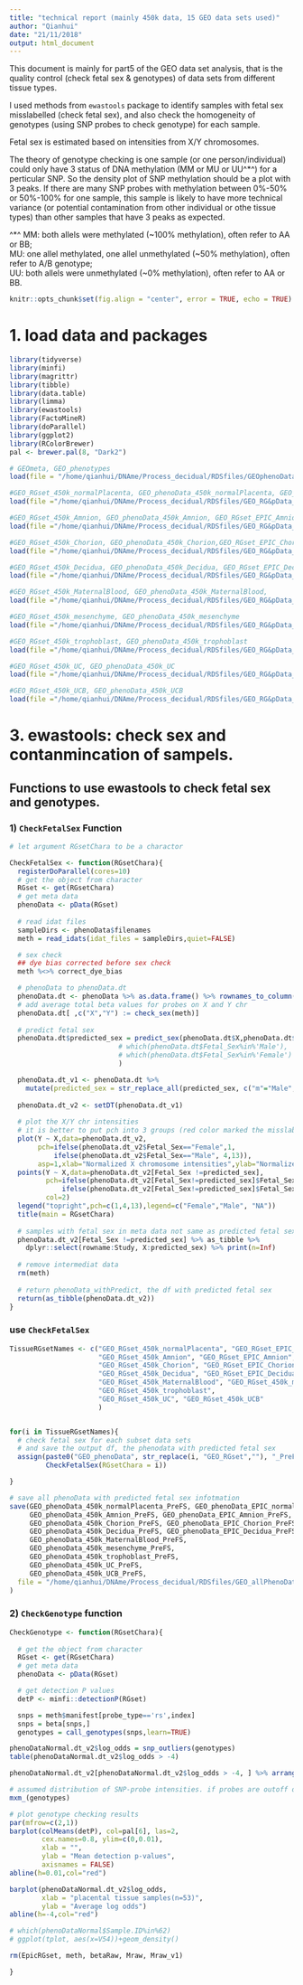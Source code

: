 ```yaml
---
title: "technical report (mainly 450k data, 15 GEO data sets used)"
author: "Qianhui"
date: "21/11/2018"
output: html_document
---
```


This document is mainly for part5 of the GEO data set analysis, that is the quality control (check fetal sex & genotypes) of data sets from different tissue types. 

I used methods from `ewastools` package to identify samples with fetal sex misslabelled (check fetal sex), and also check the homogeneity of genotypes (using SNP probes to check genotype) for each sample. 

Fetal sex is estimated based on intensities from X/Y chromosomes. 

The theory of genotype checking is one sample (or one person/individual) could only have 3 status of DNA methylation (MM or MU or UU^*^) for a perticular SNP. So the density plot of SNP methylation should be a plot with 3 peaks. If there are many SNP probes with methylation between 0%-50% or 50%-100% for one sample, this sample is likely to have more technical variance (or potential contamination from other individual or othe tissue types) than other samples that have 3 peaks as expected.

^*^ MM: both allels were methylated (~100% methylation), often refer to AA or BB;   
    MU: one allel methylated, one allel unmethylated (~50% methylation), often refer to A/B genotype;   
    UU: both allels were unmethylated (~0% methylation), often refer to AA or BB.


```r
knitr::opts_chunk$set(fig.align = "center", error = TRUE, echo = TRUE) # fig.width = 7, 
```


# 1. load data and packages
```r

library(tidyverse)
library(minfi)
library(magrittr)
library(tibble)
library(data.table)
library(limma)
library(ewastools)
library(FactoMineR)
library(doParallel)
library(ggplot2)
library(RColorBrewer)
pal <- brewer.pal(8, "Dark2")

# GEOmeta, GEO_phenotypes
load(file = "/home/qianhui/DNAme/Process_decidual/RDSfiles/GEOphenoDataAll.RData")

#GEO_RGset_450k_normalPlacenta, GEO_phenoData_450k_normalPlacenta, GEO_RGset_EPIC_normalPlacenta, GEO_phenoData_EPIC_normalPlacenta
load(file ="/home/qianhui/DNAme/Process_decidual/RDSfiles/GEO_RG&pData_normalPlacenta.RData")

#GEO_RGset_450k_Amnion, GEO_phenoData_450k_Amnion, GEO_RGset_EPIC_Amnion, GEO_phenoData_EPIC_Amnion
load(file ="/home/qianhui/DNAme/Process_decidual/RDSfiles/GEO_RG&pData_normalAmnion.RData")

#GEO_RGset_450k_Chorion, GEO_phenoData_450k_Chorion,GEO_RGset_EPIC_Chorion, GEO_phenoData_EPIC_Chorion
load(file ="/home/qianhui/DNAme/Process_decidual/RDSfiles/GEO_RG&pData_normalChorion.RData")

#GEO_RGset_450k_Decidua, GEO_phenoData_450k_Decidua, GEO_RGset_EPIC_Decidua, GEO_phenoData_EPIC_Decidua, 
load(file ="/home/qianhui/DNAme/Process_decidual/RDSfiles/GEO_RG&pData_normalDecidua.RData")

#GEO_RGset_450k_MaternalBlood, GEO_phenoData_450k_MaternalBlood, 
load(file ="/home/qianhui/DNAme/Process_decidual/RDSfiles/GEO_RG&pData_normalMaternalBlood.RData")

#GEO_RGset_450k_mesenchyme, GEO_phenoData_450k_mesenchyme
load(file ="/home/qianhui/DNAme/Process_decidual/RDSfiles/GEO_RG&pData_normalPlacentalMesenchyme.RData")

#GEO_RGset_450k_trophoblast, GEO_phenoData_450k_trophoblast
load(file ="/home/qianhui/DNAme/Process_decidual/RDSfiles/GEO_RG&pData_normalPlacentalTrophoblast.RData")

#GEO_RGset_450k_UC, GEO_phenoData_450k_UC
load(file ="/home/qianhui/DNAme/Process_decidual/RDSfiles/GEO_RG&pData_normalUmbilicalCord.RData")

#GEO_RGset_450k_UCB, GEO_phenoData_450k_UCB
load(file ="/home/qianhui/DNAme/Process_decidual/RDSfiles/GEO_RG&pData_normalUmbilicalCordBlood.RData")

```


# 3. ewastools: check sex and contanmincation of sampels.

## Functions to use ewastools to check fetal sex and genotypes.

### 1) `CheckFetalSex` Function
```r
# let argument RGsetChara to be a charactor

CheckFetalSex <- function(RGsetChara){
  registerDoParallel(cores=10)
  # get the object from character
  RGset <- get(RGsetChara)
  # get meta data
  phenoData <- pData(RGset)
  
  # read idat files
  sampleDirs <- phenoData$filenames
  meth = read_idats(idat_files = sampleDirs,quiet=FALSE)

  # sex check
  ## dye bias corrected before sex check
  meth %<>% correct_dye_bias

  # phenoData to phenoData.dt
  phenoData.dt <- phenoData %>% as.data.frame() %>% rownames_to_column() %>% setDT()
  # add average total beta values for probes on X and Y chr
  phenoData.dt[ ,c("X","Y") := check_sex(meth)]
  
  # predict fetal sex
  phenoData.dt$predicted_sex = predict_sex(phenoData.dt$X,phenoData.dt$Y
                           # which(phenoData.dt$Fetal_Sex%in%'Male'),
                           # which(phenoData.dt$Fetal_Sex%in%'Female')
                           )

  phenoData.dt_v1 <- phenoData.dt %>%
    mutate(predicted_sex = str_replace_all(predicted_sex, c("m"="Male","f" ="Female")))
  
  phenoData.dt_v2 <- setDT(phenoData.dt_v1)
  
  # plot the X/Y chr intensities
  # it is better to put pch into 3 groups (red color marked the misslabelled samples)
  plot(Y ~ X,data=phenoData.dt_v2,
       pch=ifelse(phenoData.dt_v2$Fetal_Sex=="Female",1,
           ifelse(phenoData.dt_v2$Fetal_Sex=="Male", 4,13)),
       asp=1,xlab="Normalized X chromosome intensities",ylab="Normalized Y chromosome intensities")
  points(Y ~ X,data=phenoData.dt_v2[Fetal_Sex !=predicted_sex],
         pch=ifelse(phenoData.dt_v2[Fetal_Sex!=predicted_sex]$Fetal_Sex=="Female",1,
             ifelse(phenoData.dt_v2[Fetal_Sex!=predicted_sex]$Fetal_Sex=="Male",4,13)),
         col=2)
  legend("topright",pch=c(1,4,13),legend=c("Female","Male", "NA"))
  title(main = RGsetChara)
  
  # samples with fetal sex in meta data not same as predicted fetal sex
  phenoData.dt_v2[Fetal_Sex !=predicted_sex] %>% as_tibble %>% 
    dplyr::select(rowname:Study, X:predicted_sex) %>% print(n=Inf)
  
  # remove intermediat data
  rm(meth)
  
  # return phenoData_withPredict, the df with predicted fetal sex
  return(as_tibble(phenoData.dt_v2))
}

```


### use `CheckFetalSex`
```r

TissueRGsetNames <- c("GEO_RGset_450k_normalPlacenta", "GEO_RGset_EPIC_normalPlacenta",
                      "GEO_RGset_450k_Amnion", "GEO_RGset_EPIC_Amnion",
                      "GEO_RGset_450k_Chorion", "GEO_RGset_EPIC_Chorion",
                      "GEO_RGset_450k_Decidua", "GEO_RGset_EPIC_Decidua",
                      "GEO_RGset_450k_MaternalBlood", "GEO_RGset_450k_mesenchyme",
                      "GEO_RGset_450k_trophoblast", 
                      "GEO_RGset_450k_UC", "GEO_RGset_450k_UCB"
                      )


for(i in TissueRGsetNames){
  # check fetal sex for each subset data sets
  # and save the output df, the phenodata with predicted fetal sex
  assign(paste0("GEO_phenoData", str_replace(i, "GEO_RGset",""), "_PreFS"),   
         CheckFetalSex(RGsetChara = i))

}

# save all phenoData with predicted fetal sex infotmation
save(GEO_phenoData_450k_normalPlacenta_PreFS, GEO_phenoData_EPIC_normalPlacenta_PreFS,
     GEO_phenoData_450k_Amnion_PreFS, GEO_phenoData_EPIC_Amnion_PreFS,
     GEO_phenoData_450k_Chorion_PreFS, GEO_phenoData_EPIC_Chorion_PreFS,
     GEO_phenoData_450k_Decidua_PreFS, GEO_phenoData_EPIC_Decidua_PreFS,
     GEO_phenoData_450k_MaternalBlood_PreFS, 
     GEO_phenoData_450k_mesenchyme_PreFS,
     GEO_phenoData_450k_trophoblast_PreFS, 
     GEO_phenoData_450k_UC_PreFS, 
     GEO_phenoData_450k_UCB_PreFS,
  file = "/home/qianhui/DNAme/Process_decidual/RDSfiles/GEO_allPhenoData_addPredictedFetalSex.RData"
)

```



### 2) `CheckGenotype` function

```r

CheckGenotype <- function(RGsetChara){
  
  # get the object from character
  RGset <- get(RGsetChara)
  # get meta data
  phenoData <- pData(RGset)

  # get detection P values
  detP <- minfi::detectionP(RGset)

  snps = meth$manifest[probe_type=='rs',index]
  snps = beta[snps,]
  genotypes = call_genotypes(snps,learn=TRUE)

phenoDataNormal.dt_v2$log_odds = snp_outliers(genotypes)
table(phenoDataNormal.dt_v2$log_odds > -4)

phenoDataNormal.dt_v2[phenoDataNormal.dt_v2$log_odds > -4, ] %>% arrange(desc(log_odds))

# assumed distribution of SNP-probe intensities. if probes are outoff distribution, there could be some technical variance (could to be used to indicate tissue contanmination)
mxm_(genotypes)

# plot genotype checking results
par(mfrow=c(2,1))
barplot(colMeans(detP), col=pal[6], las=2,
        cex.names=0.8, ylim=c(0,0.01),
        xlab = "",
        ylab = "Mean detection p-values",
        axisnames = FALSE)
abline(h=0.01,col="red")

barplot(phenoDataNormal.dt_v2$log_odds,
        xlab = "placental tissue samples(n=53)",
        ylab = "Average log odds")
abline(h=-4,col="red")

# which(phenoDataNormal$Sample.ID%in%62)
# ggplot(tplot, aes(x=V54))+geom_density()

rm(EpicRGset, meth, betaRaw, Mraw, Mraw_v1)

}

```





